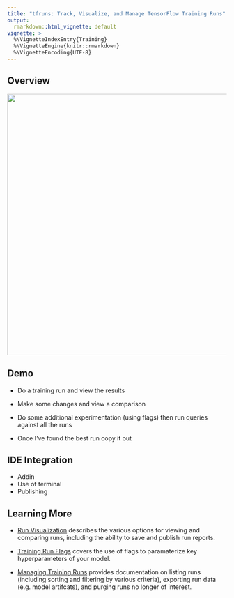 ```yaml
---
title: "tfruns: Track, Visualize, and Manage TensorFlow Training Runs"
output: 
  rmarkdown::html_vignette: default
vignette: >
  %\VignetteIndexEntry{Training}
  %\VignetteEngine{knitr::rmarkdown}
  %\VignetteEncoding{UTF-8}
---
```


## Overview

<img src="images/view_run.png" width=600/>



## Demo

- Do a training run and view the results


- Make some changes and view a comparison


- Do some additional experimentation (using flags) then run queries against all the runs


- Once I've found the best run copy it out


## IDE Integration

- Addin
- Use of terminal
- Publishing

## Learning More


- [Run Visualization](visualization.html) describes the various options for viewing and comparing runs, including the ability to save and publish run reports. 

- [Training Run Flags](flags.html) covers the use of flags to paramaterize key hyperparameters of your model.

- [Managing Training Runs](managing.html) provides documentation on listing runs (including sorting and filtering by various criteria), exporting run data (e.g. model artifcats), and purging runs no longer of interest.



